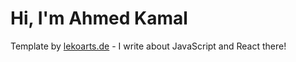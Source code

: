 # Hi, I'm Ahmed Kamal

Template by [lekoarts.de](https://www.lekoarts.de?utm_source=cara&utm_medium=Starter) - I write about JavaScript and React there!
